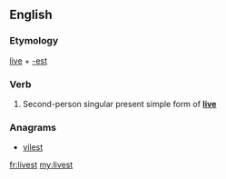 ==English==

===Etymology===
[[live]] + [[-est]]

===Verb===
{{en-verb form}}

# {{context|archaic}} Second-person singular present simple form of '''[[live]]'''

===Anagrams===
* [[vilest#English|vilest]]

[[fr:livest]]
[[my:livest]]